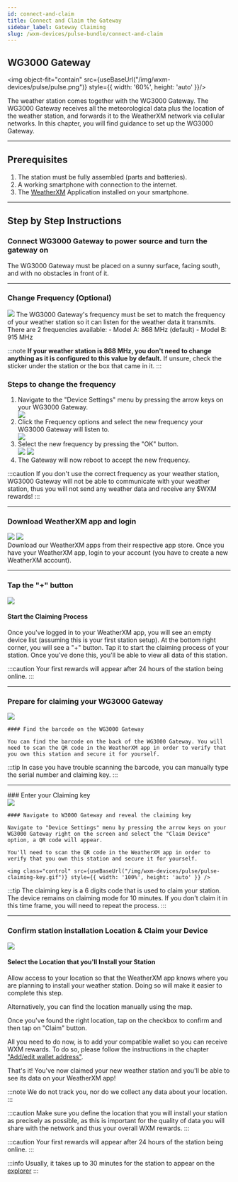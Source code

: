 ```yaml
---
id: connect-and-claim
title: Connect and Claim the Gateway
sidebar_label: Gateway Claiming
slug: /wxm-devices/pulse-bundle/connect-and-claim
---
```



## WG3000 Gateway

<img object-fit="contain" src={useBaseUrl("/img/wxm-devices/pulse/pulse.png")} style={{ width: '60%', height: 'auto' }}/>

The weather station comes together with the WG3000 Gateway.
The WG3000 Gateway receives all the meteorological data plus the location of the weather station, and forwards it to the WeatherXM network via cellular networks.
In this chapter, you will find guidance to set up the WG3000 Gateway.
<hr/>

## Prerequisites

1. The station must be fully assembled (parts and batteries).
1. A working smartphone with connection to the internet.
1. The [WeatherXM](/wxm-devices/pulse-bundle/connect-and-claim#download-weatherxm-app-and-login) Application installed on your smartphone.

<hr/>

## Step by Step Instructions

### Connect WG3000 Gateway to power source and turn the gateway on
 
The WG3000 Gateway must be placed on a sunny surface, facing south, and with no obstacles in front of it.

<hr/>

### Change Frequency (Optional)

<div class="explanation">
  <img src={useBaseUrl("/img/wxm-devices/pulse/pulse.png")} />
  <span>
The WG3000 Gateway's frequency must be set to match the frequency of your weather station so it can listen for the weather data it transmits. There are 2 frequencies available:
- Model A: 868 MHz (default)
- Model B: 915 MHz

:::note
**If your weather station is 868 MHz, you don't need to change anything as it is configured to this value by default.**
If unsure, check the sticker under the station or the box that came in it.
:::
  </span>
</div>

### Steps to change the frequency
1. Navigate to the "Device Settings" menu by pressing the arrow keys on your WG3000 Gateway.
    <div class="explanation">
        <img class="control" src={useBaseUrl("/img/wxm-devices/pulse/pulse-device-settings-root.png")} />
    </div>
2. Click the Frequency options and select the new frequency your WG3000 Gateway will listen to.
    <div class="explanation">
        <img class="control" src={useBaseUrl("/img/wxm-devices/pulse/pulse-lora-freq.png")} />
    </div>
3. Select the new frequency by pressing the "OK" button.
    <div class="explanation">
      <img src={useBaseUrl("/img/wxm-devices/pulse/pulse-freq-1.png")} />
      <img src={useBaseUrl("/img/wxm-devices/pulse/pulse-freq-2.png")} />
    </div>
4. The Gateway will now reboot to accept the new frequency. 

:::caution
If you don't use the correct frequency as your weather station, WG3000 Gateway will not be able to communicate with your weather station, thus you will not send any weather data and receive any $WXM rewards!
:::

<hr/>

### Download WeatherXM app and login

<div class="explanation">
  <div class="app-store">
   <Link to="https://play.google.com/store/apps/details?id=com.weatherxm.app&hl=en&gl=US" target="blank"><img src={useBaseUrl("img/wxm-devices/google-play-badge.svg")}/></Link>
   <Link to="https://apps.apple.com/ie/app/weatherxm/id1629841929" target="blank"><img src={useBaseUrl("img/wxm-devices/app-store-badge.svg")}/></Link>

  </div>
  <span>Download our WeatherXM apps from their respective app store. Once you have your WeatherXM app, login to your account (you have to create a new WeatherXM account).</span>
</div>
<hr/>

### Tap the "+" button

<div class="explanation">
  <img src={useBaseUrl("img/wxm-devices/plus-button.svg")} />
  <div>
    <h4>Start the Claiming Process</h4>
    <p>
      Once you've logged in to your WeatherXM app, you will see an empty device list (assuming this is your first station setup). At the bottom right corner, you will see a "+" button. Tap it to start the claiming process of your station. Once you've done this, you'll be able to view all data of this station.
    </p>
  </div>
</div>

:::caution
Your first rewards will appear after 24 hours of the station being online.
:::  

<hr/>

### Prepare for claiming your WG3000 Gateway

<div class="explanation">
    <img style={{width:"calc(100%*1/3 - 10px)"}} src={useBaseUrl("/img/wxm-devices/pulse/pulse-claiming.jpeg")} />
    <div style={{width:"calc(100%*2/3 - 10px)"}} >

    #### Find the barcode on the WG3000 Gateway

    You can find the barcode on the back of the WG3000 Gateway. You will need to scan the QR code in the WeatherXM app in order to verify that you own this station and secure it for yourself.
  </div>
</div>

:::tip
In case you have trouble scanning the barcode, you can manually type the serial number and claiming key.
:::

<hr/>
### Enter your Claiming key

<div class="explanation">
    <img style={{width:"calc(100%*1/3 - 10px)"}} src={useBaseUrl("/img/wxm-devices/pulse/pulse-claiming-key.jpeg")} />
    <div style={{width:"calc(100%*2/3 - 10px)"}} >

    #### Navigate to W3000 Gateway and reveal the claiming key

    Navigate to "Device Settings" menu by pressing the arrow keys on your WG3000 Gateway right on the screen and select the "Claim Device" option, a QR code will appear.

    You'll need to scan the QR code in the WeatherXM app in order to verify that you own this station and secure it for yourself.

    <img class="control" src={useBaseUrl("/img/wxm-devices/pulse/pulse-claiming-key.gif")} style={{ width: '100%', height: 'auto' }} />
  </div>
</div>

:::tip
The claiming key is a 6 digits code that is used to claim your station. The device remains on claiming mode for 10 minutes. If you don't claim it in this time frame, you will need to repeat the process.
:::

<hr/>

### Confirm station installation Location & Claim your Device

<div class="explanation small-big">
  <img src={useBaseUrl("/img/wxm-devices/pulse/pulse-location.jpeg")} />
  <span>

#### Select the Location that you'll Install your Station

Allow access to your location so that the WeatherXM app knows where you are planning to install your weather station. Doing so will make it easier to complete this step.

Alternatively, you can find the location manually using the map.

Once you've found the right location, tap on the checkbox to confirm and then tap on "Claim" button.

All you need to do now, is to add your compatible wallet so you can receive WXM rewards. To do so, please follow the instructions in the chapter  ["Add/edit wallet address"](/wallet/add-edit-wallet-address#how-to-create-wallet-on-metamask).

That's it! You've now claimed your new weather station and you'll be able to see its data on your WeatherXM app!

:::note
We do not track you, nor do we collect any data about your location.
:::

:::caution
Make sure you define the location that you will install your station as precisely as possible, as this is important for the quality of data you will share with the network and thus your overall WXM rewards.
:::

:::caution
Your first rewards will appear after 24 hours of the station being online.
:::
  </span>
</div>

:::info 
Usually, it takes up to 30 minutes for the station to appear on the [explorer](https://explorer.weatherxm.com/stats)
:::
